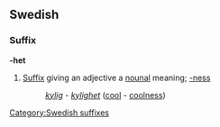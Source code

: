 ==Swedish==
===Suffix===
'''-het'''

#[[Suffix]] giving an adjective a [[nounal]] meaning; [[-ness]]
#:''[[kylig]] - [[kylighet]]'' ([[cool]] - [[coolness]])
[[Category:Swedish suffixes]]
